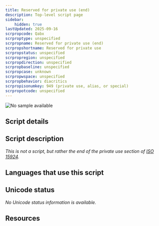 ```yaml
---
title: Reserved for private use (end)
description: Top-level script page
sidebar:
    hidden: true
lastUpdated: 2025-09-16
scrpropcode: Qabx
scrproptype: unspecified
scrpropname: Reserved for private use (end)
scrpropshortname: Reserved for private use
scrpropstatus: unspecified
scrpropregion: unspecified
scrpropdirection: unspecified
scrpropbaseline: unspecified
scrpropcase: unknown
scrpropwspace: unspecified
scrpropbehavior: diacritics
scrpropisonumkey: 949 (private use, alias, or special)
scrpropotcode: unspecified
---
```



![No sample available](../images/nosample.png)



## Script details

<ScriptDetails />

## Script description

_This is not a script, but rather the end of the private use section of [ISO 15924](http://www.unicode.org/iso15924/)._

## Languages that use this script

<WsList script='Qabx' wsMax='5' />

## Unicode status

_No Unicode status information is available._

## Resources

<ScriptResources detailSummary='seemore' />

